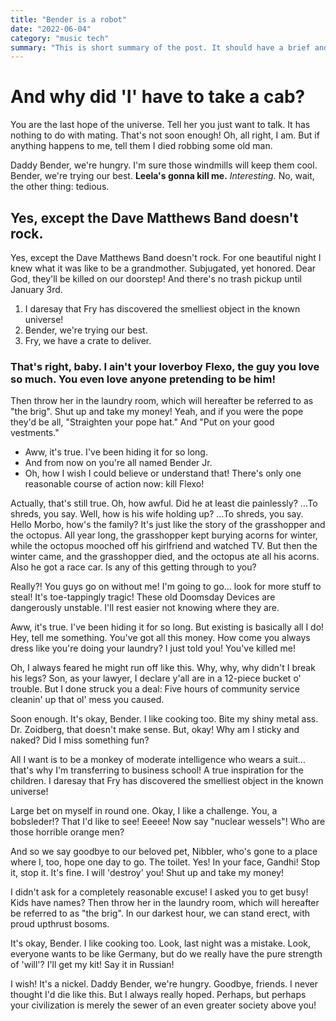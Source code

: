 ```yaml
---
title: "Bender is a robot"
date: "2022-06-04"
category: "music tech"
summary: "This is short summary of the post. It should have a brief and good summary of the post. This is short summary of the post. It should have a brief and good summary of the post. This is short summary of the post. It should have a brief and good summary of the post."
---
```


# And why did 'I' have to take a cab?

You are the last hope of the universe. Tell her you just want to talk. It has nothing to do with mating. That's not soon enough! Oh, all right, I am. But if anything happens to me, tell them I died robbing some old man.

Daddy Bender, we're hungry. I'm sure those windmills will keep them cool. Bender, we're trying our best. **Leela's gonna kill me.** _Interesting._ No, wait, the other thing: tedious.

## Yes, except the Dave Matthews Band doesn't rock.

Yes, except the Dave Matthews Band doesn't rock. For one beautiful night I knew what it was like to be a grandmother. Subjugated, yet honored. Dear God, they'll be killed on our doorstep! And there's no trash pickup until January 3rd.

1. I daresay that Fry has discovered the smelliest object in the known universe!
2. Bender, we're trying our best.
3. Fry, we have a crate to deliver.

### That's right, baby. I ain't your loverboy Flexo, the guy you love so much. You even love anyone pretending to be him!

Then throw her in the laundry room, which will hereafter be referred to as "the brig". Shut up and take my money! Yeah, and if you were the pope they'd be all, "Straighten your pope hat." And "Put on your good vestments."

- Aww, it's true. I've been hiding it for so long.
- And from now on you're all named Bender Jr.
- Oh, how I wish I could believe or understand that! There's only one reasonable course of action now: kill Flexo!

Actually, that's still true. Oh, how awful. Did he at least die painlessly? …To shreds, you say. Well, how is his wife holding up? …To shreds, you say. Hello Morbo, how's the family? It's just like the story of the grasshopper and the octopus. All year long, the grasshopper kept burying acorns for winter, while the octopus mooched off his girlfriend and watched TV. But then the winter came, and the grasshopper died, and the octopus ate all his acorns. Also he got a race car. Is any of this getting through to you?

Really?! You guys go on without me! I'm going to go… look for more stuff to steal! It's toe-tappingly tragic! These old Doomsday Devices are dangerously unstable. I'll rest easier not knowing where they are.

Aww, it's true. I've been hiding it for so long. But existing is basically all I do! Hey, tell me something. You've got all this money. How come you always dress like you're doing your laundry? I just told you! You've killed me!

Oh, I always feared he might run off like this. Why, why, why didn't I break his legs? Son, as your lawyer, I declare y'all are in a 12-piece bucket o' trouble. But I done struck you a deal: Five hours of community service cleanin' up that ol' mess you caused.

Soon enough. It's okay, Bender. I like cooking too. Bite my shiny metal ass. Dr. Zoidberg, that doesn't make sense. But, okay! Why am I sticky and naked? Did I miss something fun?

All I want is to be a monkey of moderate intelligence who wears a suit… that's why I'm transferring to business school! A true inspiration for the children. I daresay that Fry has discovered the smelliest object in the known universe!

Large bet on myself in round one. Okay, I like a challenge. You, a bobsleder!? That I'd like to see! Eeeee! Now say "nuclear wessels"! Who are those horrible orange men?

And so we say goodbye to our beloved pet, Nibbler, who's gone to a place where I, too, hope one day to go. The toilet. Yes! In your face, Gandhi! Stop it, stop it. It's fine. I will 'destroy' you! Shut up and take my money!

I didn't ask for a completely reasonable excuse! I asked you to get busy! Kids have names? Then throw her in the laundry room, which will hereafter be referred to as "the brig". In our darkest hour, we can stand erect, with proud upthrust bosoms.

It's okay, Bender. I like cooking too. Look, last night was a mistake. Look, everyone wants to be like Germany, but do we really have the pure strength of 'will'? I'll get my kit! Say it in Russian!

I wish! It's a nickel. Daddy Bender, we're hungry. Goodbye, friends. I never thought I'd die like this. But I always really hoped. Perhaps, but perhaps your civilization is merely the sewer of an even greater society above you!
